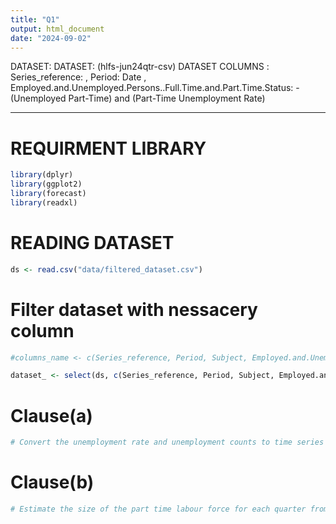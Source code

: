 ```yaml
---
title: "Q1"
output: html_document
date: "2024-09-02"
---
```

DATASET:
    DATASET: (hlfs-jun24qtr-csv)
    DATASET COLUMNS :  
        Series_reference: , 
        Period: Date ,
        Employed.and.Unemployed.Persons..Full.Time.and.Part.Time.Status:
              - (Unemployed Part-Time) and (Part-Time Unemployment Rate)
      
---

# REQUIRMENT LIBRARY
```r
library(dplyr)
library(ggplot2)
library(forecast)
library(readxl)
```


# READING DATASET
```r
ds <- read.csv("data/filtered_dataset.csv")

```


# Filter dataset with nessacery column
```r
#columns_name <- c(Series_reference, Period, Subject, Employed.and.Unemployed.Persons..Full.Time.and.Part.Time.Status)

dataset_ <- select(ds, c(Series_reference, Period, Subject, Employed.and.Unemployed.Persons..Full.Time.and.Part.Time.Status))
```


# Clause(a)
```r
# Convert the unemployment rate and unemployment counts to time series objects and plot them. Make sure you derive year and quarter of each observation from the Period column. The Period value is a combination of the year + the number of the month at the end of the quarter. e.g. 1990.09 is the September (3rd) quarter of 1990


```

# Clause(b)
```r
# Estimate the size of the part time labour force for each quarter from these two time series. Plot and comment on what you find
```

